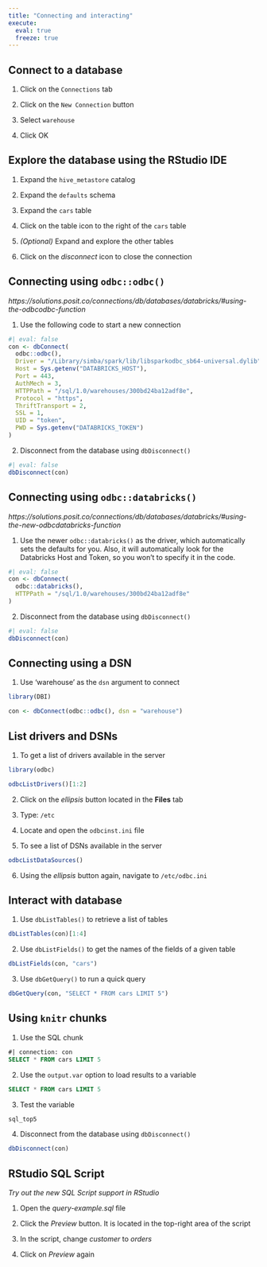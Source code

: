 ```yaml
---
title: "Connecting and interacting"
execute: 
  eval: true
  freeze: true
---
```


## Connect to a database

1. Click on the `Connections` tab

1. Click on the `New Connection` button

1. Select `warehouse`

1. Click OK

## Explore the database using the RStudio IDE

1. Expand the `hive_metastore` catalog

1. Expand the `defaults` schema

1. Expand the `cars` table

1. Click on the table icon to the right of the `cars` table 

1. *(Optional)* Expand and explore the other tables

1. Click on the *disconnect* icon to close the connection

## Connecting using `odbc::odbc()`
*https://solutions.posit.co/connections/db/databases/databricks/#using-the-odbcodbc-function*

1. Use the following code to start a new connection
```r
#| eval: false
con <- dbConnect(
  odbc::odbc(),
  Driver = "/Library/simba/spark/lib/libsparkodbc_sb64-universal.dylib",
  Host = Sys.getenv("DATABRICKS_HOST"),
  Port = 443,
  AuthMech = 3,
  HTTPPath = "/sql/1.0/warehouses/300bd24ba12adf8e",
  Protocol = "https",
  ThriftTransport = 2,
  SSL = 1,
  UID = "token",
  PWD = Sys.getenv("DATABRICKS_TOKEN")
)
```

2. Disconnect from the database using `dbDisconnect()`
```r
#| eval: false
dbDisconnect(con)
```

## Connecting using `odbc::databricks()`
*https://solutions.posit.co/connections/db/databases/databricks/#using-the-new-odbcdatabricks-function*

1. Use the newer `odbc::databricks()` as the driver, which automatically sets the
defaults for you. Also, it will automatically look for the Databricks Host
and Token, so you won't to specify it in the code.

```r
#| eval: false
con <- dbConnect(
  odbc::databricks(),
  HTTPPath = "/sql/1.0/warehouses/300bd24ba12adf8e"
)
```

2. Disconnect from the database using `dbDisconnect()`
```r
#| eval: false
dbDisconnect(con)
```

## Connecting using a DSN

1. Use 'warehouse' as the `dsn` argument to connect
```r
library(DBI)

con <- dbConnect(odbc::odbc(), dsn = "warehouse")
```

## List drivers and DSNs 

1. To get a list of drivers available in the server
```r
library(odbc)

odbcListDrivers()[1:2]
```

2. Click on the *ellipsis* button located in the **Files** tab

3. Type: `/etc`

4. Locate and open the `odbcinst.ini` file

5. To see a list of DSNs available in the server
```r
odbcListDataSources()
```

6. Using the *ellipsis* button again, navigate to `/etc/odbc.ini`

## Interact with database

1. Use `dbListTables()` to retrieve a list of tables

```r
dbListTables(con)[1:4]
```

2. Use `dbListFields()` to get the names of the fields of a given table

```r
dbListFields(con, "cars")
```

3. Use `dbGetQuery()` to run a quick query
```r
dbGetQuery(con, "SELECT * FROM cars LIMIT 5")
```

## Using `knitr` chunks 

1. Use the SQL chunk
```sql
#| connection: con
SELECT * FROM cars LIMIT 5
```

2. Use the `output.var` option to load results to a variable
```sql
SELECT * FROM cars LIMIT 5
```

3. Test the variable
```r
sql_top5
```

4. Disconnect from the database using `dbDisconnect()`
```r
dbDisconnect(con)
```

## RStudio SQL Script

*Try out the new SQL Script support in RStudio*

1. Open the *query-example.sql* file

1. Click the *Preview* button. It is located in the top-right area of the script

1. In the script, change *customer* to *orders*

1. Click on *Preview* again
